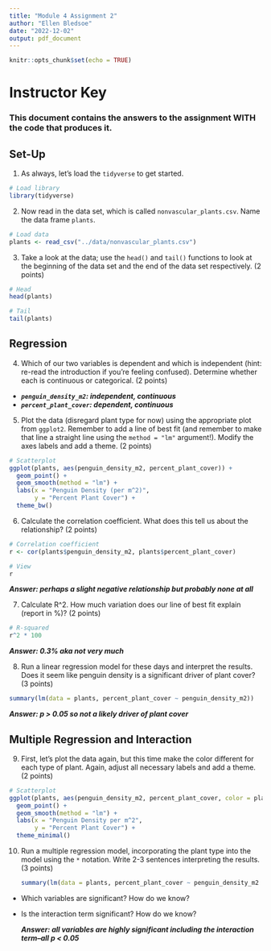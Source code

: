 ```yaml
---
title: "Module 4 Assignment 2"
author: "Ellen Bledsoe"
date: "2022-12-02"
output: pdf_document
---
```


```r
knitr::opts_chunk$set(echo = TRUE)
```

# Instructor Key

### This document contains the answers to the assignment WITH the code that produces it.

## Set-Up

1.  As always, let's load the `tidyverse` to get started.

```r
# Load library
library(tidyverse)
```

2.  Now read in the data set, which is called `nonvascular_plants.csv`. Name the data frame `plants`.

```r
# Load data
plants <- read_csv("../data/nonvascular_plants.csv")
```

3.  Take a look at the data; use the `head()` and `tail()` functions to look at the beginning of the data set and the end of the data set respectively. (2 points)

```r
# Head
head(plants)

# Tail
tail(plants)
```

## Regression

4.  Which of our two variables is dependent and which is independent (hint: re-read the introduction if you're feeling confused). Determine whether each is continuous or categorical. (2 points)

-   ***`penguin_density_m2`: independent, continuous***
-   ***`percent_plant_cover`: dependent, continuous***

5.  Plot the data (disregard plant type for now) using the appropriate plot from `ggplot2`. Remember to add a line of best fit (and remember to make that line a straight line using the `method = "lm"` argument!). Modify the axes labels and add a theme. (2 points)

```r
# Scatterplot
ggplot(plants, aes(penguin_density_m2, percent_plant_cover)) +
  geom_point() +
  geom_smooth(method = "lm") +
  labs(x = "Penguin Density (per m^2)",
       y = "Percent Plant Cover") +
  theme_bw()
```

6.  Calculate the correlation coefficient. What does this tell us about the relationship? (2 points)

```r
# Correlation coefficient
r <- cor(plants$penguin_density_m2, plants$percent_plant_cover)

# View
r
```

***Answer: perhaps a slight negative relationship but probably none at all***

7.  Calculate R\^2. How much variation does our line of best fit explain (report in %)? (2 points)

```r
# R-squared
r^2 * 100
```

***Answer: 0.3% aka not very much***

8.  Run a linear regression model for these days and interpret the results. Does it seem like penguin density is a significant driver of plant cover? (3 points)

```r
summary(lm(data = plants, percent_plant_cover ~ penguin_density_m2))
```

***Answer: p \> 0.05 so not a likely driver of plant cover***

## Multiple Regression and Interaction

9.  First, let's plot the data again, but this time make the color different for each type of plant. Again, adjust all necessary labels and add a theme. (2 points)

```r
# Scatterplot
ggplot(plants, aes(penguin_density_m2, percent_plant_cover, color = plant_type)) +
  geom_point() +
  geom_smooth(method = "lm") +
  labs(x = "Penguin Density per m^2",
       y = "Percent Plant Cover") +
  theme_minimal()
```

10. Run a multiple regression model, incorporating the plant type into the model using the `*` notation. Write 2-3 sentences interpreting the results. (3 points)

    ```r
    summary(lm(data = plants, percent_plant_cover ~ penguin_density_m2 * plant_type))
    ```

-   Which variables are significant? How do we know?

-   Is the interaction term significant? How do we know?

    ***Answer: all variables are highly significant including the interaction term--all p \< 0.05***
